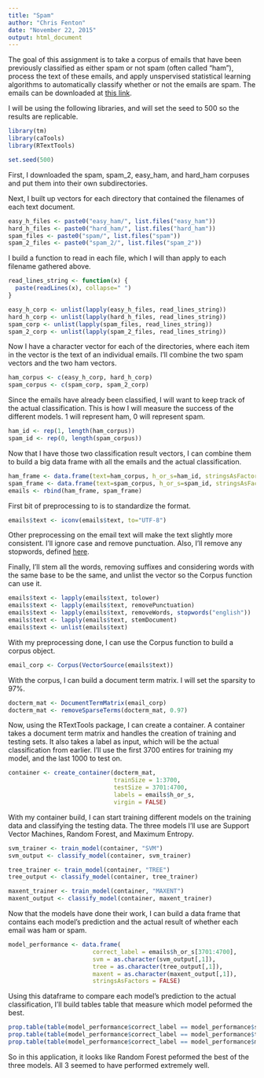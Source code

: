 ```yaml
---
title: "Spam"
author: "Chris Fenton"
date: "November 22, 2015"
output: html_document
---
```


The goal of this assignment is to take a corpus of emails that have been previously classified as either spam or not spam (often called "ham"), process the text of these emails, and apply unspervised statistical learning algorithms to automatically classify whether or not the emails are spam. The emails can be downloaded at [this link](https://spamassassin.apache.org/publiccorpus/).


I will be using the following libraries, and will set the seed to 500 so the results are replicable.
```r
library(tm)
library(caTools)
library(RTextTools)

set.seed(500)
```

First, I downloaded the spam, spam_2, easy_ham, and hard_ham corpuses and put them into their own subdirectories.

Next, I built up vectors for each directory that contained the filenames of each text document.

```r
easy_h_files <- paste0("easy_ham/", list.files("easy_ham"))
hard_h_files <- paste0("hard_ham/", list.files("hard_ham"))
spam_files <- paste0("spam/", list.files("spam"))
spam_2_files <- paste0("spam_2/", list.files("spam_2"))
```


I build a function to read in each file, which I will than apply to each filename gathered above.

```r
read_lines_string <- function(x) {
  paste(readLines(x), collapse=" ")
}

easy_h_corp <- unlist(lapply(easy_h_files, read_lines_string))
hard_h_corp <- unlist(lapply(hard_h_files, read_lines_string))
spam_corp <- unlist(lapply(spam_files, read_lines_string))
spam_2_corp <- unlist(lapply(spam_2_files, read_lines_string))
```

Now I have a character vector for each of the directories, where each item in the 
vector is the text of an individual emails. I'll combine the two spam vectors and the two ham vectors.

```r
ham_corpus <- c(easy_h_corp, hard_h_corp)
spam_corpus <- c(spam_corp, spam_2_corp)
```

Since the emails have already been classified, I will want to keep track of the actual classification.
This is how I will measure the success of the different models. 1 will represent ham, 0 will represent spam.

```r
ham_id <- rep(1, length(ham_corpus))
spam_id <- rep(0, length(spam_corpus))
```


Now that I have those two classification result vectors, I can combine them to build a big data frame
with all the emails and the actual classification.

```r
ham_frame <- data.frame(text=ham_corpus, h_or_s=ham_id, stringsAsFactors = FALSE)
spam_frame <- data.frame(text=spam_corpus, h_or_s=spam_id, stringsAsFactors = FALSE)
emails <- rbind(ham_frame, spam_frame)
```

First bit of preprocessing to is to standardize the format.

```r
emails$text <- iconv(emails$text, to="UTF-8")
```


Other preprocessing on the email text will make the text slightly more consistent. I'll ignore
case and remove punctuation. Also, I'll remove any stopwords, defined [here](http://jmlr.csail.mit.edu/papers/volume5/lewis04a/a11-smart-stop-list/english.stop).

Finally, I'll stem all the words, removing suffixes and considering words with the same base
to be the same, and unlist the vector so the Corpus function can use it.

```r
emails$text <- lapply(emails$text, tolower)
emails$text <- lapply(emails$text, removePunctuation)
emails$text <- lapply(emails$text, removeWords, stopwords("english"))
emails$text <- lapply(emails$text, stemDocument)
emails$text <- unlist(emails$text)
```

With my preprocessing done, I can use the Corpus function to build a corpus object.

```r
email_corp <- Corpus(VectorSource(emails$text))
```

With the corpus, I can build a document term matrix. I will set the sparsity to 97%.

```r
docterm_mat <- DocumentTermMatrix(email_corp)
docterm_mat <- removeSparseTerms(docterm_mat, 0.97)
```

Now, using the RTextTools package, I can create a container. A container takes a document term matrix
and handles the creation of training and testing sets. It also takes a label as input, which will be the actual
classification from earlier. I'll use the first 3700 entires for training my model, and the last 1000 to test on.

```r
container <- create_container(docterm_mat, 
                              trainSize = 1:3700, 
                              testSize = 3701:4700, 
                              labels = emails$h_or_s, 
                              virgin = FALSE)
```

With my container build, I can start training different models on the training data and
classifying the testing data. The three models I'll use are Support Vector Machines, Random Forest,
and Maximum Entropy.

```r

svm_trainer <- train_model(container, "SVM")
svm_output <- classify_model(container, svm_trainer)

tree_trainer <- train_model(container, "TREE")
tree_output <- classify_model(container, tree_trainer)

maxent_trainer <- train_model(container, "MAXENT")
maxent_output <- classify_model(container, maxent_trainer)
```

Now that the models have done their work, I can build a data frame that contains each model's
prediction and the actual result of whether each email was ham or spam.

```r
model_performance <- data.frame(
                        correct_label = emails$h_or_s[3701:4700],
                        svm = as.character(svm_output[,1]),
                        tree = as.character(tree_output[,1]),
                        maxent = as.character(maxent_output[,1]),
                        stringsAsFactors = FALSE)
```

Using this dataframe to compare each model's prediction to the actual classification,
I'll build tables table that measure which model peformed the best.

```r
prop.table(table(model_performance$correct_label == model_performance$svm))
prop.table(table(model_performance$correct_label == model_performance$tree))
prop.table(table(model_performance$correct_label == model_performance$maxent))
```

So in this application, it looks like Random Forest peformed the best of the three models. All 3 seemed to have 
performed extremely well.